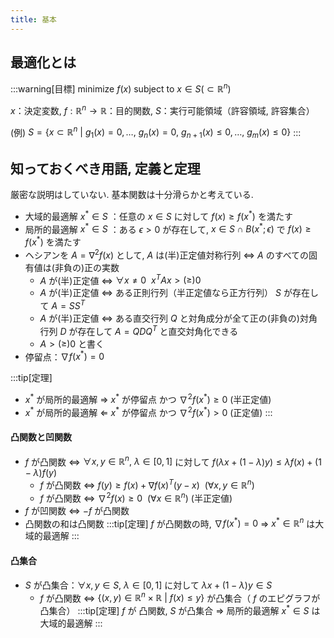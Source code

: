 ```yaml
---
title: 基本
---
```

## 最適化とは
:::warning[目標]
minimize $f(x)$ subject to $x \in S(\subset \mathbb{R}^n)$

$x$：決定変数, $f:\mathbb{R}^n \rightarrow \mathbb{R}$：目的関数, $S$：実行可能領域（許容領域, 許容集合）

(例) $S = \{x \subset \mathbb{R}^n~|~g_1(x) = 0,…,~g_n(x) = 0,~g_{n+1}(x) \le 0,…,~g_m(x) \le 0\}$
:::

## 知っておくべき用語, 定義と定理
厳密な説明はしていない. 基本関数は十分滑らかと考えている.

- 大域的最適解 $x^* \in S$ ：任意の $x \in S$ に対して $f(x) \ge f(x^*)$ を満たす
- 局所的最適解 $x^* \in S$ ：ある $\epsilon > 0$ が存在して,  $x \in S \cap B(x^*; \epsilon)$ で $f(x) \ge f(x^*)$ を満たす
- ヘシアンを $A = \nabla^2 f(x)$ として, $A$ は(半)正定値対称行列 $\Leftrightarrow$ $A$ のすべての固有値は(非負の)正の実数
    - $A$ が(半)正定値 $\Leftrightarrow$ $\forall x \ne 0~~x^T A x >(\ge) 0$
    - $A$ が(半)正定値 $\Leftrightarrow$ ある正則行列（半正定値なら正方行列） $S$ が存在して $A = S S^T$
    - $A$ が(半)正定値 $\Leftrightarrow$ ある直交行列 $Q$ と対角成分が全て正の(非負の)対角行列 $D$ が存在して $A = Q D Q^T$ と直交対角化できる
    - $A >(\ge) 0$ と書く
- 停留点：$\nabla f(x^*) = 0$

:::tip[定理]
- $x^*$ が局所的最適解 $\Rightarrow$ $x^*$ が停留点 かつ $\nabla^2 f(x^*) \ge 0$ (半正定値)
- $x^*$ が局所的最適解 $\Leftarrow$ $x^*$ が停留点 かつ $\nabla^2 f(x^*) > 0$ (正定値)
:::

#### 凸関数と凹関数
- $f$ が凸関数 $\Leftrightarrow$ $\forall x, y \in \mathbb{R}^n,~\lambda \in [0,1]$ に対して 
$f(\lambda x + (1-\lambda)y) \le \lambda f(x) + (1-\lambda)f(y)$
    - $f$ が凸関数 $\Leftrightarrow$ $f(y) \ge f(x) + \nabla f(x)^T(y-x)~~(\forall x, y \in \mathbb{R}^n)$
    - $f$ が凸関数 $\Leftrightarrow$ $\nabla^2 f(x) \ge 0~~(\forall x \in \mathbb{R}^n)$ (半正定値)
- $f$ が凹関数 $\Leftrightarrow$ $-f$ が凸関数
- 凸関数の和は凸関数
:::tip[定理]
$f$ が凸関数の時, $\nabla f(x^*) = 0$ $\Rightarrow$ $x^* \in \mathbb{R}^n$ は大域的最適解
:::

#### 凸集合
- $S$ が凸集合：$\forall x, y \in S,~\lambda \in [0,1]$ に対して $\lambda x + (1-\lambda)y \in S$
    - $f$ が凸関数 $\Leftrightarrow$ $\{(x,y) \in \mathbb{R}^n \times \mathbb{R}~|~f(x) \le y\}$ が凸集合（ $f$ のエピグラフが凸集合）
:::tip[定理]
$f$ が 凸関数, $S$ が凸集合 $\Rightarrow$ 局所的最適解 $x^* \in S$ は大域的最適解
:::